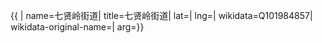 {{ {{{1|PRC admin/showdata}}}|
name=七贤岭街道|
title=七贤岭街道|
lat=|
lng=|
wikidata=Q101984857|
wikidata-original-name=|
arg={{{arg|}}}}}